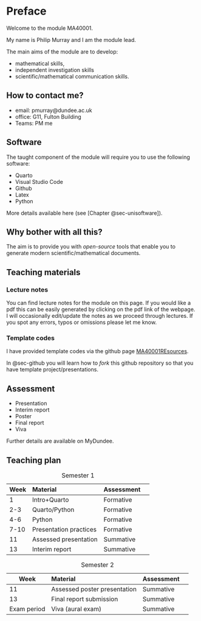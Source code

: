 # Preface {.unnumbered}


Welcome to the module MA40001. 

My name is Philip Murray and I am the module lead.

The main aims of the module are to develop:

* mathematical skills,
* independent investigation skills
* scientific/mathematical communication skills. 

## How to contact me?

* email: pmurray@dundee.ac.uk
* office: G11, Fulton Building
* Teams: PM me


## Software

The taught component of the module will require you to use the following software:

* Quarto
* Visual Studio Code
* Github
* Latex
* Python

More details available here (see [Chapter @sec-unisoftware]).

::: {.callout-note}
# Why bother with all this?

The aim is to provide you with *open-source* tools that enable you to generate modern scientific/mathematical documents. 

:::


## Teaching materials

### Lecture notes
You can find lecture notes for the module on this page. If you would like a pdf this can be easily generated by clicking on the pdf link of the  webpage. I will occasionally edit/update the notes as we proceed through lectures. If you spot any errors, typos or omissions please let me know.

### Template codes

I have provided template codes via the github page [MA40001REsources](https://github.com/dundeemath/MA40001Resources).

In @sec-github you will learn how to *fork* this github repository so that you have template project/presentations. 


## Assessment 

* Presentation
* Interim report
* Poster 
* Final report
* Viva

Further details are available on MyDundee.


## Teaching plan

| Week | Material | Assessment |
|-------|:---|-----| ---|
| 1    | Intro+Quarto  | Formative |
| 2-3    | Quarto/Python  | Formative |
| 4-6     | Python | Formative |
| 7-10     | Presentation practices  |   Formative |  
| 11     | Assessed presentation  | Summative| 
| 13     | Interim report  | Summative|   
: Semester 1 

| Week | Material | Assessment |
|-------|:---|-----| ---| 
| 11     | Assessed poster presentation  | Summative| 
| 13     | Final report submission  | Summative| 
| Exam period     | Viva (aural exam)  | Summative| 

: Semester 2 

